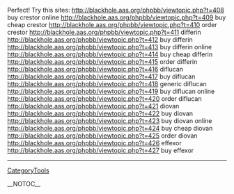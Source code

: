 Perfect! Try this sites: http://blackhole.aas.org/phpbb/viewtopic.php?t=408 buy crestor online
http://blackhole.aas.org/phpbb/viewtopic.php?t=409 buy cheap crestor
http://blackhole.aas.org/phpbb/viewtopic.php?t=410 order crestor
http://blackhole.aas.org/phpbb/viewtopic.php?t=411 differin
http://blackhole.aas.org/phpbb/viewtopic.php?t=412 buy differin
http://blackhole.aas.org/phpbb/viewtopic.php?t=413 buy differin online
http://blackhole.aas.org/phpbb/viewtopic.php?t=414 buy cheap differin
http://blackhole.aas.org/phpbb/viewtopic.php?t=415 order differin
http://blackhole.aas.org/phpbb/viewtopic.php?t=416 diflucan
http://blackhole.aas.org/phpbb/viewtopic.php?t=417 buy diflucan
http://blackhole.aas.org/phpbb/viewtopic.php?t=418 generic diflucan
http://blackhole.aas.org/phpbb/viewtopic.php?t=419 buy diflucan online
http://blackhole.aas.org/phpbb/viewtopic.php?t=420 order diflucan
http://blackhole.aas.org/phpbb/viewtopic.php?t=421 diovan
http://blackhole.aas.org/phpbb/viewtopic.php?t=422 buy diovan
http://blackhole.aas.org/phpbb/viewtopic.php?t=423 buy diovan online
http://blackhole.aas.org/phpbb/viewtopic.php?t=424 buy cheap diovan
http://blackhole.aas.org/phpbb/viewtopic.php?t=425 order diovan
http://blackhole.aas.org/phpbb/viewtopic.php?t=426 effexor
http://blackhole.aas.org/phpbb/viewtopic.php?t=427 buy effexor
----
[[CategoryTools]]

__NOTOC__